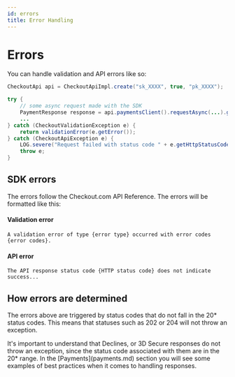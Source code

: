 ```yaml
---
id: errors
title: Error Handling
---
```



# Errors

You can handle validation and API errors like so:

```java
CheckoutApi api = CheckoutApiImpl.create("sk_XXXX", true, "pk_XXXX");

try {
    // some async request made with the SDK
    PaymentResponse response = api.paymentsClient().requestAsync(...).get();
    ...
} catch (CheckoutValidationException e) {
    return validationError(e.getError());
} catch (CheckoutApiException e) {
    LOG.severe("Request failed with status code " + e.getHttpStatusCode());
    throw e;
}
```

## SDK errors

The errors follow the Checkout.com <Link to="https://api-reference.checkout.com">API Reference</Link>.
The errors will be formatted like this:

#### Validation error

```ssh
A validation error of type {error type} occurred with error codes {error codes}.
```

#### API error

```ssh
The API response status code {HTTP status code} does not indicate success...
```

## How errors are determined

The errors above are triggered by status codes that do not fall in the 20* status codes. This means that statuses such as 202 or 204 will not throw an exception.


<Information type="information">
    It's important to understand that Declines, or 3D Secure responses do not throw an exception, since the status code associated with them are in the 20* range. In the [Payments](payments.md) section you will see some examples of best practices when it comes to handling responses.
</Information>
